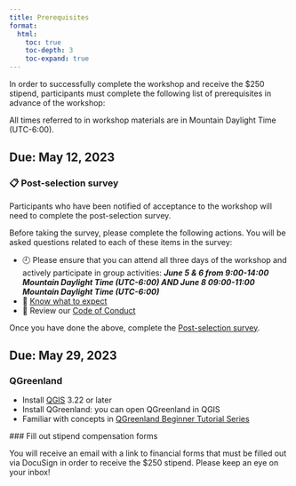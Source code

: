 ```yaml
---
title: Prerequisites
format:
  html:
    toc: true
    toc-depth: 3
    toc-expand: true
---
```


In order to successfully complete the workshop and receive the $250 stipend,
participants must complete the following list of prerequisites in advance of the
workshop:

::: {.callout-note}
All times referred to in workshop materials are in Mountain Daylight Time
(UTC-6:00).
:::


##  Due: May 12, 2023

### 📋 Post-selection survey

Participants who have been notified of acceptance to the workshop will need to
complete the post-selection survey.

Before taking the survey, please complete the following actions. You will be
asked questions related to each of these items in the survey:

* 🕘 Please ensure that you can attend all three days of the workshop and actively
  participate in group activities: _**June 5 & 6 from 9:00-14:00 Mountain Daylight
  Time (UTC-6:00) AND June 8 09:00-11:00 Mountain Daylight
  Time (UTC-6:00)**_
* 🧠 [Know what to expect](https://qgreenland-workshop-2023-educator.github.io/#is-this-workshop-for-me)
* 📏 Review our [Code of Conduct](/CODE_OF_CONDUCT.md)

Once you have done the above, complete the [Post-selection
survey](https://forms.gle/Vz7X5vDPujzpT8Q18).

##  Due: May 29, 2023

### QGreenland

* Install [QGIS](https://www.qgis.org/en/site/forusers/download.html) 3.22 or later
* Install QGreenland: you can open QGreenland in QGIS
* Familiar with concepts in [QGreenland Beginner Tutorial
    Series](https://www.youtube.com/watch?v=gD0vkP5JUmA&list=PLSRiyMridUCwyu-vqpAFtm8bVERgTvs7q)
    
 ### Fill out stipend compensation forms

You will receive an email with a link to financial forms that must be filled out
via DocuSign in order to receive the $250 stipend. Please keep an eye on your
inbox!
